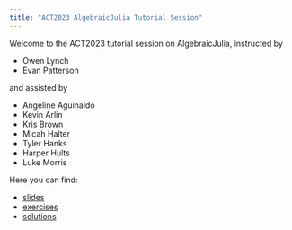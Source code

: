 ```yaml
---
title: "ACT2023 AlgebraicJulia Tutorial Session"
---
```


Welcome to the ACT2023 tutorial session on AlgebraicJulia, instructed by

- Owen Lynch
- Evan Patterson

and assisted by

- Angeline Aguinaldo
- Kevin Arlin
- Kris Brown
- Micah Halter
- Tyler Hanks
- Harper Hults
- Luke Morris

Here you can find:

- [slides](presentation.html)
- [exercises](exercises.html)
- [solutions](solutions.html)
